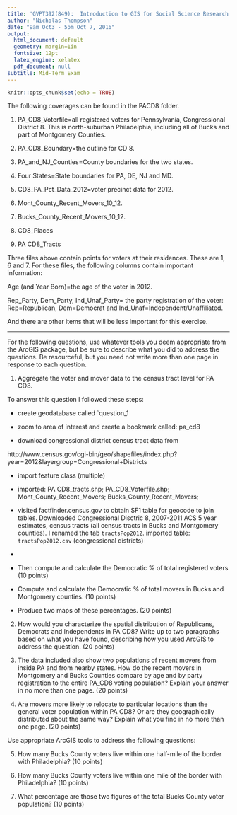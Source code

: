 ```yaml
---
title: 'GVPT392(849):  Introduction to GIS for Social Science Research'
author: "Nicholas Thompson"
date: "9am Oct3 - 5pm Oct 7, 2016"
output:
  html_document: default
  geometry: margin=1in
  fontsize: 12pt
  latex_engine: xelatex
  pdf_document: null
subtitle: Mid-Term Exam
---
```


```r
knitr::opts_chunk$set(echo = TRUE)
```

The following coverages can be found in the PACD8 folder. 

1.	PA_CD8_Voterfile=all registered voters for Pennsylvania, Congressional District 8.   This is north-suburban Philadelphia, including all of Bucks and part of Montgomery Counties.

2.	PA_CD8_Boundary=the outline for CD 8.

3.	PA_and_NJ_Counties=County boundaries for the two states.

4.	Four States=State boundaries for PA, DE, NJ and MD.

5.	CD8_PA_Pct_Data_2012=voter precinct data for 2012.

6.	Mont_County_Recent_Movers_10_12.

7.	Bucks_County_Recent_Movers_10_12.

8.	CD8_Places

9.	PA CD8_Tracts

Three files above contain points for voters at their residences.  These are 1, 6 and 7.  For these files, the following columns contain important information:

Age (and Year Born)=the age of the voter in 2012.

Rep_Party, Dem_Party, Ind_Unaf_Party= the party registration of the voter:  Rep=Republican, Dem=Democrat and Ind_Unaf=Independent/Unaffiliated.

And there are other items that will be less important for this exercise.

----

For the following questions, use whatever tools you deem appropriate from the ArcGIS package, but be sure to describe what you did to address the questions.  Be resourceful, but you need not write more than one page in response to each question.

1. Aggregate the voter and mover data to the census tract level for PA CD8. 

To answer this question I followed these steps:

  * create geodatabase called `question_1
  
  * zoom to area of interest and create a bookmark called:  pa_cd8
  
  * download congressional district census tract data from
  
  http://www.census.gov/cgi-bin/geo/shapefiles/index.php?year=2012&layergroup=Congressional+Districts
  
  * import feature class (multiple)
  
  * imported: PA CD8_tracts.shp; PA_CD8_Voterfile.shp; Mont_County_Recent_Movers; Bucks_County_Recent_Movers; 
  
  * visited factfinder.census.gov to obtain SF1 table for geocode to join tables.  Downloaded Congressional Disctric 8, 2007-2011 ACS 5 year estimates, census tracts (all census tracts in Bucks and Montgomery counties).  I renamed the tab `tractsPop2012`.  imported table:  `tractsPop2012.csv` (congressional districts)
  
  * 

+ Then compute and calculate the Democratic $\%$ of total registered voters (10 points)

+ Compute and calculate the Democratic $\%$ of total movers in Bucks and Montgomery counties. (10 points)

+ Produce two maps of these percentages. (20 points)

2. How would you characterize the spatial distribution of Republicans, Democrats and Independents in PA CD8?    Write up to two paragraphs based on what you have found, describing how you used ArcGIS to address the question. (20 points)

3.	The data included also show two populations of recent movers from inside PA and from nearby states.    How do the recent movers in Montgomery and Bucks Counties compare by age and by party registration to the entire PA_CD8 voting population?   Explain your answer in no more than one page. (20 points)

4.	Are movers more likely to relocate to particular locations than the general voter population within PA CD8?  Or are they geographically distributed about the same way?    Explain what you find in no more than one page. (20 points)  

Use appropriate ArcGIS tools to address the following questions:

5.   How many Bucks County voters live within one half-mile of the border with Philadelphia? (10 points)

6.   How many Bucks County voters live within one mile of the border with Philadelphia? (10 points)

7.  What percentage are those two figures of the total Bucks County voter population? (10 points)

